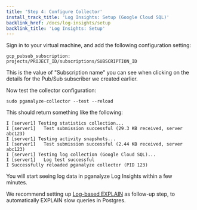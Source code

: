 ```yaml
---
title: 'Step 4: Configure Collector'
install_track_title: 'Log Insights: Setup (Google Cloud SQL)'
backlink_href: /docs/log-insights/setup
backlink_title: 'Log Insights: Setup'
---
```


Sign in to your virtual machine, and add the following configuration setting:

```
gcp_pubsub_subscription: projects/PROJECT_ID/subscriptions/SUBSCRIPTION_ID
```

This is the value of "Subscription name" you can see when clicking on the details for the Pub/Sub subscriber we created earlier.

Now test the collector configuration:

```
sudo pganalyze-collector --test --reload
```

This should return something like the following:

```
I [server1] Testing statistics collection...
I [server1]   Test submission successful (29.3 KB received, server abc123)
I [server1] Testing activity snapshots...
I [server1]   Test submission successful (2.44 KB received, server abc123)
I [server1] Testing log collection (Google Cloud SQL)...
I [server1]   Log test successful
I Successfully reloaded pganalyze collector (PID 123)
```

<PublicOnly>
  <p>You will start seeing log data in pganalyze Log Insights within a few minutes.</p>
  <p>
    We recommend setting up <a href="https://pganalyze.com/docs/explain/setup/log_explain">Log-based EXPLAIN</a>
    as follow-up step, to automatically EXPLAIN slow queries in Postgres.
  </p>
</PublicOnly>

